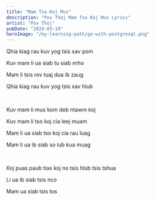 ```yaml
---
title: "Mam Tso Koj Mus"
description: "Pov Thoj Mam Tso Koj Mus Lyrics"
artist: "Pov Thoj"
pubDate: "2024-03-19"
heroImage: "/my-learning-path/go-with-postgresql.png"
---
```


Qhia kiag rau kuv yog tsis xav pom

Kuv mam li ua siab tu siab nrho

Mam li tsis rov tuaj dua ib zaug

Qhia kiag rau kuv yog tsis xav hlub

<br />

Kuv mam li mus kom deb ntawm koj

Kuv mam li tso koj cia leej muam

Mam li ua siab tso koj cia rau luag

Mam li ua ib siab so lub kua muag

<br />

Koj puas paub tias koj no tsis hlub tsis tshua

Li ua ib siab tsis nco

Mam ua siab tsis tos
